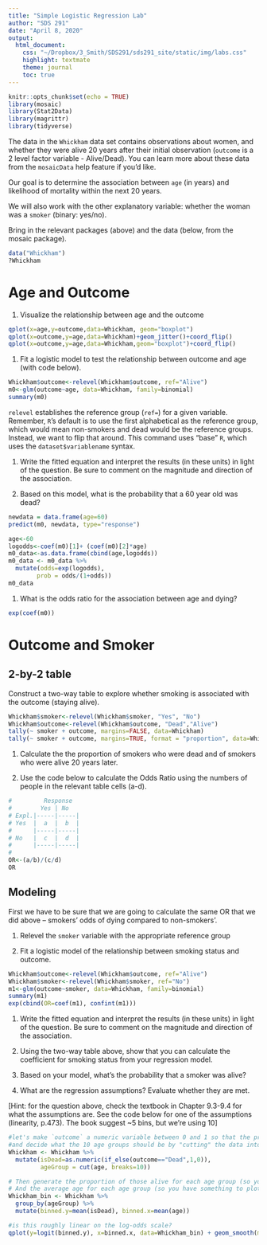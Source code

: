 ```yaml
---
title: "Simple Logistic Regression Lab"
author: "SDS 291"
date: "April 8, 2020"
output:
  html_document:
    css: "~/Dropbox/3_Smith/SDS291/sds291_site/static/img/labs.css"
    highlight: textmate
    theme: journal
    toc: true
---
```


```r
knitr::opts_chunk$set(echo = TRUE)
library(mosaic)
library(Stat2Data)
library(magrittr)
library(tidyverse)
```

The data in the `Whickham` data set contains observations about women, and whether they were alive 20 years after their initial observation (`outcome` is a 2 level factor variable - Alive/Dead). You can learn more about these data from the `mosaicData` help feature if you'd like.

Our goal is to determine the association between `age` (in years) and likelihood of mortality within the next 20 years.

We will also work with the other explanatory variable: whether the woman was a `smoker` (binary: yes/no).

Bring in the relevant packages (above) and the data (below, from the mosaic package).

```r
data("Whickham")
?Whickham
```

# Age and Outcome

1. Visualize the relationship between age and the outcome

```r
qplot(x=age,y=outcome,data=Whickham, geom="boxplot")
qplot(x=outcome,y=age,data=Whickham)+geom_jitter()+coord_flip()
qplot(x=outcome,y=age,data=Whickham,geom="boxplot")+coord_flip()
```

1. Fit a logistic model to test the relationship between outcome and age (with code below).



```r
Whickham$outcome<-relevel(Whickham$outcome, ref="Alive")
m0<-glm(outcome~age, data=Whickham, family=binomial)
summary(m0)
```

`relevel` establishes the reference group (`ref=`) for a given variable. Remember, `R`'s default is to use the first alphabetical as the reference group, which would mean non-smokers and dead would be the reference groups. Instead, we want to flip that around.  This command uses "base" `R`, which uses the `dataset$variablename` syntax.

1. Write the fitted equation and interpret the results (in these units) in light of the question. Be sure to comment on the magnitude and direction of the association.

1. Based on this model, what is the probability that a 60 year old was dead?

```r
newdata = data.frame(age=60)
predict(m0, newdata, type="response")

age<-60
logodds<-coef(m0)[1]+ (coef(m0)[2]*age)
m0_data<-as.data.frame(cbind(age,logodds))
m0_data <- m0_data %>%
  mutate(odds=exp(logodds),
        prob = odds/(1+odds))
m0_data
```

1. What is the odds ratio for the association between age and dying?

```r
exp(coef(m0))
```

# Outcome and Smoker

## 2-by-2 table
Construct a two-way table to explore whether smoking is associated with the outcome (staying alive).

```r
Whickham$smoker<-relevel(Whickham$smoker, "Yes", "No")
Whickham$outcome<-relevel(Whickham$outcome, "Dead","Alive")
tally(~ smoker + outcome, margins=FALSE, data=Whickham)
tally(~ smoker + outcome, margins=TRUE, format = "proportion", data=Whickham)
```


1. Calculate the the proportion of smokers who were dead and of smokers who were alive 20 years later. 


1. Use the code below to calculate the Odds Ratio using the numbers of people in the relevant table cells (a-d).

```r
#         Response
#        Yes | No
# Expl.|-----|-----|
# Yes  |  a  |  b  |
#      |-----|-----|
# No   |  c  |  d  |
#      |-----|-----|
# 
OR<-(a/b)/(c/d)
OR
```


## Modeling

First we have to be sure that we are going to calculate the same OR that we did above -- smokers' odds of dying compared to non-smokers'.

1. Relevel the `smoker` variable with the appropriate reference group


1. Fit a logistic model of the relationship between smoking status and outcome.
```r
Whickham$outcome<-relevel(Whickham$outcome, ref="Alive")
Whickham$smoker<-relevel(Whickham$smoker, ref="No")
m1<-glm(outcome~smoker, data=Whickham, family=binomial)
summary(m1)
exp(cbind(OR=coef(m1), confint(m1)))
```

1. Write the fitted equation and interpret the results (in these units) in light of the question. Be sure to comment on the magnitude and direction of the association.

1. Using the two-way table above, show that you can calculate the coefficient for smoking status from your regression model.

1. Based on your model, what's the probability that a smoker was alive?

1. What are the regression assumptions? Evaluate whether they are met.

[Hint: for the question above, check the textbook in Chapter 9.3-9.4 for what the assumptions are.  See the code below for one of the assumptions (linearity, p.473). The book suggest ~5 bins, but we're using 10]
```r
#let's make `outcome` a numeric variable between 0 and 1 so that the proportion makes sense
#and decide what the 10 age groups should be by "cutting" the data into 10 evenly sized groups.
Whickham <- Whickham %>%
  mutate(isDead=as.numeric(if_else(outcome=="Dead",1,0)),
         ageGroup = cut(age, breaks=10))

# Then generate the proportion of those alive for each age group (so you have something to plot on the y-axis)
# And the average age for each age group (so you have something to plot on the x-axis)
Whickham_bin <- Whickham %>%
  group_by(ageGroup) %>%
  mutate(binned.y=mean(isDead), binned.x=mean(age))

#is this roughly linear on the log-odds scale?
qplot(y=logit(binned.y), x=binned.x, data=Whickham_bin) + geom_smooth(method="lm", se=FALSE, fullrange=TRUE)

```